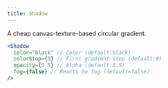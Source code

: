 ```yaml
---
title: Shadow
---
```


A cheap canvas-texture-based circular gradient.

```jsx
<Shadow
  color="black" // Color (default:black)
  colorStop={0} // First gradient-stop (default:0)
  opacity={0.5} // Alpha (default:0.5)
  fog={false} // Reacts to fog (default=false)
/>
```

<StoryBookLink link="misc-shadow--shadow-st" />

<StoryBookEmbed id="misc-shadow--shadow-st" />
